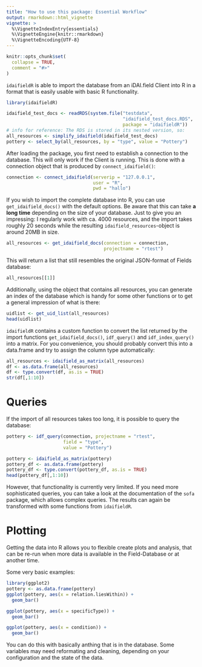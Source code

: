 ```yaml
---
title: "How to use this package: Essential Workflow"
output: rmarkdown::html_vignette
vignette: >
  %\VignetteIndexEntry{essentials}
  %\VignetteEngine{knitr::rmarkdown}
  %\VignetteEncoding{UTF-8}
---
```


```r
knitr::opts_chunk$set(
  collapse = TRUE,
  comment = "#>"
)
```

`idaifieldR` is able to import the database from an iDAI.field Client into R in a format that is easily usable with basic R functionality. 

```r
library(idaifieldR)
```

```r
idaifield_test_docs <- readRDS(system.file("testdata",
                                           "idaifield_test_docs.RDS",
                                           package = "idaifieldR"))
# info for reference: The RDS is stored in its nested version, so:
all_resources <- simplify_idaifield(idaifield_test_docs)
pottery <- select_by(all_resources, by = "type", value = "Pottery")
```

After loading the package, you first need to establish a connection to the database. This will only work if the Client is running. This is done with a connection object that is produced by `connect_idaifield()`: 

```r
connection <- connect_idaifield(serverip = "127.0.0.1",
                                user = "R",
                                pwd = "hallo")
```

If you wish to import the complete database into R, you can use `get_idaifield_docs()` with the default options. Be aware that this can take **a long time** depending on the size of your database. Just to give you an impressing: I regularly work with ca. 4000 resources, and the import takes roughly 20 seconds while the resulting `idaifield_resources`-object is around 20MB in size.

```r
all_resources <- get_idaifield_docs(connection = connection, 
                                    projectname = "rtest")
```

This will return a list that still resembles the original JSON-format of Fields database:
```r
all_resources[[1]]
```

Additionally, using the object that contains all resources, you can generate an index of the database which is handy for some other functions or to get a general impression of what is there:
```r
uidlist <- get_uid_list(all_resources)
head(uidlist)
```

`idaifieldR` contains a custom function to convert the list returned by the import functions `get_idaifield_docs()`, `idf_query()` and `idf_index_query()` into a matrix. For you convenience, you should probably convert this into a data.frame and try to assign the column type automatically: 
```r
all_resources <- idaifield_as_matrix(all_resources)
df <- as.data.frame(all_resources)
df <- type.convert(df, as.is = TRUE)
str(df[,1:10])
```

# Queries 
If the import of all resources takes too long, it is possible to query the database: 

```r
pottery <- idf_query(connection, projectname = "rtest", 
                     field = "type", 
                     value = "Pottery")
```
```r
pottery <- idaifield_as_matrix(pottery)
pottery_df <- as.data.frame(pottery)
pottery_df <- type.convert(pottery_df, as.is = TRUE)
head(pottery_df[,1:10])
```

However, that functionality is currently very limited. If you need more sophisticated queries, you can take a look at the documentation of the `sofa` package, which allows complex queries. The results can again be transformed with some functions from `idaifieldR`.

# Plotting

Getting the data into R allows you to flexible create plots and analysis, that can be re-run when more data is available in the Field-Database or at another time. 

Some very basic examples:

```r
library(ggplot2)
pottery <- as.data.frame(pottery)
ggplot(pottery, aes(x = relation.liesWithin)) +
  geom_bar()
```


```r
ggplot(pottery, aes(x = specificType)) +
  geom_bar()
```
```r
ggplot(pottery, aes(x = condition)) +
  geom_bar()
```
You can do this with basically anthing that is in the database. Some variables may need reformating and cleaning, depending on your configuration and the state of the data. 
